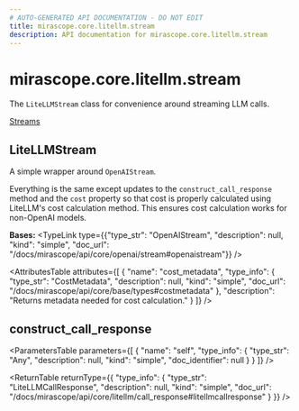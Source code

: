 ```yaml
---
# AUTO-GENERATED API DOCUMENTATION - DO NOT EDIT
title: mirascope.core.litellm.stream
description: API documentation for mirascope.core.litellm.stream
---
```


# mirascope.core.litellm.stream

The `LiteLLMStream` class for convenience around streaming LLM calls.

<Info title="Usage">

[Streams](/docs/mirascope/learn/streams)

</Info>

## <ApiType type="Class" path="core/litellm/stream" symbolName="LiteLLMStream" /> LiteLLMStream

A simple wrapper around `OpenAIStream`.

Everything is the same except updates to the `construct_call_response` method and
the `cost` property so that cost is properly calculated using LiteLLM's cost
calculation method. This ensures cost calculation works for non-OpenAI models.

**Bases:** 
<TypeLink type={{"type_str": "OpenAIStream", "description": null, "kind": "simple", "doc_url": "/docs/mirascope/api/core/openai/stream#openaistream"}} />

<AttributesTable
  attributes={[
  {
    "name": "cost_metadata",
    "type_info": {
      "type_str": "CostMetadata",
      "description": null,
      "kind": "simple",
      "doc_url": "/docs/mirascope/api/core/base/types#costmetadata"
    },
    "description": "Returns metadata needed for cost calculation."
  }
]}
/>

## <ApiType type="Function" path="core/litellm/stream" symbolName="construct_call_response" /> construct_call_response

<ParametersTable
  parameters={[
  {
    "name": "self",
    "type_info": {
      "type_str": "Any",
      "description": null,
      "kind": "simple",
      "doc_identifier": null
    }
  }
]}
/>

<ReturnTable
  returnType={{
  "type_info": {
    "type_str": "LiteLLMCallResponse",
    "description": null,
    "kind": "simple",
    "doc_url": "/docs/mirascope/api/core/litellm/call_response#litellmcallresponse"
  }
}}
/>



